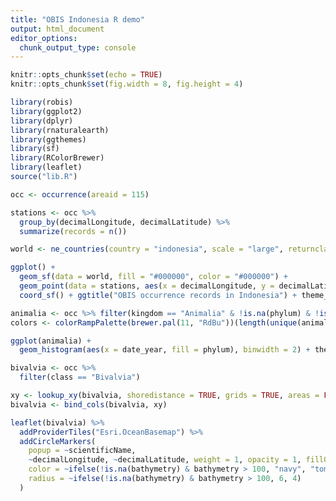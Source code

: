 ```yaml
---
title: "OBIS Indonesia R demo"
output: html_document
editor_options: 
  chunk_output_type: console
---
```

  
```r
knitr::opts_chunk$set(echo = TRUE)
knitr::opts_chunk$set(fig.width = 8, fig.height = 4) 
```

```r
library(robis)
library(ggplot2)
library(dplyr)
library(rnaturalearth)
library(ggthemes)
library(sf)
library(RColorBrewer)
library(leaflet)
source("lib.R")

occ <- occurrence(areaid = 115)

stations <- occ %>%
  group_by(decimalLongitude, decimalLatitude) %>%
  summarize(records = n())

world <- ne_countries(country = "indonesia", scale = "large", returnclass = "sf")

ggplot() +
  geom_sf(data = world, fill = "#000000", color = "#000000") +
  geom_point(data = stations, aes(x = decimalLongitude, y = decimalLatitude), size = 0.5, color = "#cc3300") +
  coord_sf() + ggtitle("OBIS occurrence records in Indonesia") + theme_map
```

```r
animalia <- occ %>% filter(kingdom == "Animalia" & !is.na(phylum) & !is.na(date_year))
colors <- colorRampPalette(brewer.pal(11, "RdBu"))(length(unique(animalia$phylum)))

ggplot(animalia) +
  geom_histogram(aes(x = date_year, fill = phylum), binwidth = 2) + theme_bars + scale_fill_manual(values = colors)
```

```r
bivalvia <- occ %>%
  filter(class == "Bivalvia")

xy <- lookup_xy(bivalvia, shoredistance = TRUE, grids = TRUE, areas = FALSE)
bivalvia <- bind_cols(bivalvia, xy)

leaflet(bivalvia) %>%
  addProviderTiles("Esri.OceanBasemap") %>%
  addCircleMarkers(
    popup = ~scientificName,
    ~decimalLongitude, ~decimalLatitude, weight = 1, opacity = 1, fillOpacity = 0.2, stroke = FALSE,
    color = ~ifelse(!is.na(bathymetry) & bathymetry > 100, "navy", "tomato"),
    radius = ~ifelse(!is.na(bathymetry) & bathymetry > 100, 6, 4)
  )
```





